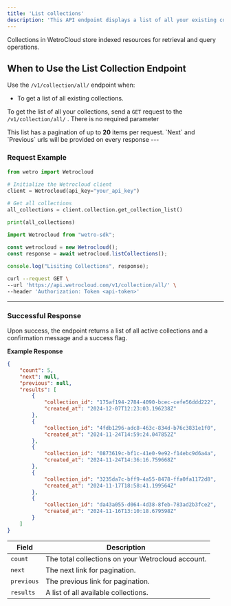 ```yaml
---
title: 'List collections'
description: 'This API endpoint displays a list of all your existing collections.'
---
```

Collections in WetroCloud store indexed resources for retrieval and query operations.

## When to Use the List Collection Endpoint

Use the `/v1/collection/all/` endpoint when:

- To get a list of all existing collections.


To get the list of all your collections, send a `GET` request to the `/v1/collection/all/` . There is no required parameter

<Note>
This list has a pagination of up to <b>20</b> items per request. `Next` and `Previous` urls will be provided on every response
</Note>
---

### Request Example
<CodeGroup>
   
```python Python
from wetro import Wetrocloud
    
# Initialize the Wetrocloud client
client = Wetrocloud(api_key="your_api_key")

# Get all collections
all_collections = client.collection.get_collection_list()

print(all_collections)
```

```javascript JavaScript
import Wetrocloud from "wetro-sdk";
 
const wetrocloud = new Wetrocloud();
const response = await wetrocloud.listCollections();

console.log("Lisiting Collections", response);
```

```bash cURL
curl --request GET \
--url 'https://api.wetrocloud.com/v1/collection/all/' \
--header 'Authorization: Token <api-token>'
```
</CodeGroup>

---

### Successful Response

Upon success, the endpoint returns a list of all active collections and a confirmation message and a success flag.

**Example Response**

```json
{
    "count": 5,
    "next": null,
    "previous": null,
    "results": [
        {
            "collection_id": "175af194-2784-4090-bcec-cefe56ddd222",
            "created_at": "2024-12-07T12:23:03.196238Z"
        },
        {
            "collection_id": "4fdb1296-adc8-463c-834d-b76c3831e1f0",
            "created_at": "2024-11-24T14:59:24.047852Z"
        },
        {
            "collection_id": "0873619c-bf1c-41e0-9e92-f14ebc9d6a4a",
            "created_at": "2024-11-24T14:36:16.759668Z"
        },
        {
            "collection_id": "3235da7c-bff9-4a55-8478-ffa0fa1172d8",
            "created_at": "2024-11-17T18:58:41.199564Z"
        },
        {
            "collection_id": "da43a055-d064-4d38-8feb-783ad2b3fce2",
            "created_at": "2024-11-16T13:10:18.679598Z"
        }
    ]
}
```

| Field      | Description                                        |
|------------|----------------------------------------------------|
| `count`  | The total collections on your Wetrocloud account. |
| `next`  | The next link for pagination.     |
| `previous`  | The previous link for pagination.     |
| `results`  | A list of all available collections.     |
